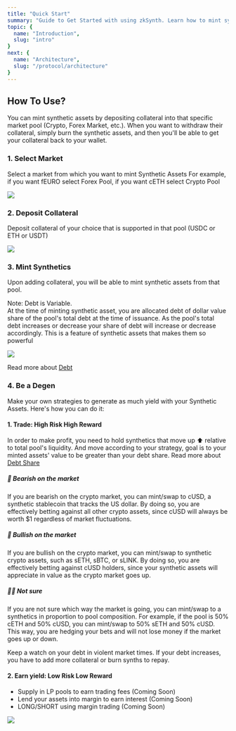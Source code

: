 ```yaml
---
title: "Quick Start"
summary: "Guide to Get Started with using zkSynth. Learn how to mint synthetic assets and how to use them to generate yield."
topic: {
  name: "Introduction",
  slug: "intro"
}
next: {
  name: "Architecture",
  slug: "/protocol/architecture"   
}
---
```


## How To Use?

You can mint synthetic assets by depositing collateral into that specific market pool (Crypto, Forex Market, etc.). 
When you want to withdraw their collateral, simply burn the synthetic assets, and then you'll be able to get your collateral back to your wallet.

### 1. Select Market
Select a market from which you want to mint Synthetic Assets
For example, if you want fEURO select Forex Pool, if you want cETH select Crypto Pool

![](/images/select-market.png)

### 2. Deposit Collateral 
Deposit collateral of your choice that is supported in that pool (USDC or ETH or USDT)

![](/images/deposit.png)

### 3. Mint Synthetics
Upon adding collateral, you will be able to mint synthetic assets from that pool.

<Banner type="important">Note: Debt is Variable. <br/> At the time of minting synthetic asset, you are allocated debt of dollar value share of the pool's total debt at the time of issuance. As the pool's total debt increases or decrease your share of debt will increase or decrease accordingly. This is a feature of synthetic assets that makes them so powerful</Banner>

![](/images/mint.png)

Read more about [Debt](/protocol/pools)

### 4. Be a Degen

Make your own strategies to generate as much yield with your Synthetic Assets. Here's how you can do it:

#### 1. Trade: High Risk High Reward

In order to make profit, you need to hold synthetics that move up ⬆️ relative to total pool's liquidity. And move according to your strategy, goal is to your minted assets' value to be greater than your debt share. Read more about [Debt Share](/protocol/pools)

##### 🐻 Bearish on the market

If you are bearish on the crypto market, you can mint/swap to cUSD, a synthetic stablecoin that tracks the US dollar. By doing so, you are effectively betting against all other crypto assets, since cUSD will always be worth $1 regardless of market fluctuations.

##### 🐂 Bullish on the market

If you are bullish on the crypto market, you can mint/swap to synthetic crypto assets, such as sETH, sBTC, or sLINK. By doing so, you are effectively betting against cUSD holders, since your synthetic assets will appreciate in value as the crypto market goes up.

##### 🤷‍♂️ Not sure

If you are not sure which way the market is going, you can mint/swap to a synthetics in proportion to pool composition. For example, if the pool is 50% cETH and 50% cUSD, you can mint/swap to 50% sETH and 50% cUSD. This way, you are hedging your bets and will not lose money if the market goes up or down.

<Banner type="important">Keep a watch on your debt in violent market times. If your debt increases, you have to add more collateral or burn synths to repay.</Banner>

#### 2. Earn yield: Low Risk Low Reward

- Supply in LP pools to earn trading fees (Coming Soon)
- Lend your assets into margin to earn interest (Coming Soon)
- LONG/SHORT using margin trading (Coming Soon)

![](/images/dashboard.png)